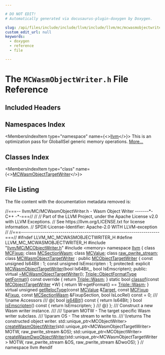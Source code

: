 ```yaml
---

# DO NOT EDIT!
# Automatically generated via docusaurus-plugin-doxygen by Doxygen.

slug: /api/files/include/include/llvm/include/llvm/mc/mcwasmobjectwriter-h
custom_edit_url: null
keywords:
  - doxygen
  - reference
  - file

---
```





# The `MCWasmObjectWriter.h` File Reference

<DoxygenPage pluginConfig={pluginConfig}>



## Included Headers

<IncludesList>
<IncludesListItem
  filePath="llvm/MC/MCObjectWriter.h"
  permalink="/docs/api/files/include/include/llvm/include/llvm/mc/mcobjectwriter-h"
  isLocal="true" />
<IncludesListItem
  filePath="memory"
  permalink=""
  isLocal="false" />
</IncludesList>

## Namespaces Index

<MembersIndex>

<MembersIndexItem
  type="namespace"
  name={<><a href="/docs/api/namespaces/llvm">llvm</a></>}>
This is an optimization pass for GlobalISel generic memory operations. <a href="/docs/api/namespaces/llvm/#details">More...</a>
</MembersIndexItem>

</MembersIndex>

## Classes Index

<MembersIndex>

<MembersIndexItem
  type="class"
  name={<><a href="/docs/api/classes/llvm/mcwasmobjecttargetwriter">MCWasmObjectTargetWriter</a></>}>
</MembersIndexItem>

</MembersIndex>


## File Listing

The file content with the documentation metadata removed is:

<ProgramListing>

<Link id="l00001" /><CodeLine lineNumber="1"><Highlight kind="comment">//===-- llvm/MC/MCWasmObjectWriter.h - Wasm Object Writer -------&#42;- C++ -&#42;-===//</Highlight><Highlight kind="normal"></Highlight></CodeLine>
<Link id="l00002" /><CodeLine lineNumber="2"><Highlight kind="normal"></Highlight><Highlight kind="comment">//</Highlight><Highlight kind="normal"></Highlight></CodeLine>
<Link id="l00003" /><CodeLine lineNumber="3"><Highlight kind="normal"></Highlight><Highlight kind="comment">// Part of the LLVM Project, under the Apache License v2.0 with LLVM Exceptions.</Highlight><Highlight kind="normal"></Highlight></CodeLine>
<Link id="l00004" /><CodeLine lineNumber="4"><Highlight kind="normal"></Highlight><Highlight kind="comment">// See https://llvm.org/LICENSE.txt for license information.</Highlight><Highlight kind="normal"></Highlight></CodeLine>
<Link id="l00005" /><CodeLine lineNumber="5"><Highlight kind="normal"></Highlight><Highlight kind="comment">// SPDX-License-Identifier: Apache-2.0 WITH LLVM-exception</Highlight><Highlight kind="normal"></Highlight></CodeLine>
<Link id="l00006" /><CodeLine lineNumber="6"><Highlight kind="normal"></Highlight><Highlight kind="comment">//</Highlight><Highlight kind="normal"></Highlight></CodeLine>
<Link id="l00007" /><CodeLine lineNumber="7"><Highlight kind="normal"></Highlight><Highlight kind="comment">//===----------------------------------------------------------------------===//</Highlight><Highlight kind="normal"></Highlight></CodeLine>
<Link id="l00008" /><CodeLine lineNumber="8"><Highlight kind="normal"></Highlight></CodeLine>
<Link id="l00009" /><CodeLine lineNumber="9"><Highlight kind="normal"></Highlight><Highlight kind="preprocessor">#ifndef LLVM&#95;MC&#95;MCWASMOBJECTWRITER&#95;H</Highlight><Highlight kind="normal"></Highlight></CodeLine>
<Link id="l00010" /><CodeLine lineNumber="10"><Highlight kind="normal"></Highlight><Highlight kind="preprocessor">#define LLVM&#95;MC&#95;MCWASMOBJECTWRITER&#95;H</Highlight><Highlight kind="normal"></Highlight></CodeLine>
<Link id="l00011" /><CodeLine lineNumber="11"><Highlight kind="normal"></Highlight></CodeLine>
<Link id="l00012" /><CodeLine lineNumber="12"><Highlight kind="normal"></Highlight><Highlight kind="preprocessor">#include &quot;<a href="/docs/api/files/include/include/llvm/include/llvm/mc/mcobjectwriter-h">llvm/MC/MCObjectWriter.h</a>&quot;</Highlight><Highlight kind="normal"></Highlight></CodeLine>
<Link id="l00013" /><CodeLine lineNumber="13"><Highlight kind="normal"></Highlight><Highlight kind="preprocessor">#include &lt;memory&gt;</Highlight><Highlight kind="normal"></Highlight></CodeLine>
<Link id="l00014" /><CodeLine lineNumber="14"><Highlight kind="normal"></Highlight></CodeLine>
<Link id="l00015" /><CodeLine lineNumber="15"><Highlight kind="normal"></Highlight><Highlight kind="keyword">namespace </Highlight><Highlight kind="normal"><a href="/docs/api/namespaces/llvm">llvm</a> &#123;</Highlight></CodeLine>
<Link id="l00016" /><CodeLine lineNumber="16"><Highlight kind="normal"></Highlight></CodeLine>
<Link id="l00017" /><CodeLine lineNumber="17"><Highlight kind="normal"></Highlight><Highlight kind="keyword">class </Highlight><Highlight kind="normal"><a href="/docs/api/classes/llvm/mcfixup">MCFixup</a>;</Highlight></CodeLine>
<Link id="l00018" /><CodeLine lineNumber="18"><Highlight kind="normal"></Highlight><Highlight kind="keyword">class </Highlight><Highlight kind="normal"><a href="/docs/api/classes/llvm/mcsectionwasm">MCSectionWasm</a>;</Highlight></CodeLine>
<Link id="l00019" /><CodeLine lineNumber="19"><Highlight kind="normal"></Highlight><Highlight kind="keyword">class </Highlight><Highlight kind="normal"><a href="/docs/api/classes/llvm/mcvalue">MCValue</a>;</Highlight></CodeLine>
<Link id="l00020" /><CodeLine lineNumber="20"><Highlight kind="normal"></Highlight><Highlight kind="keyword">class </Highlight><Highlight kind="normal"><a href="/docs/api/classes/llvm/raw-pwrite-stream">raw&#95;pwrite&#95;stream</a>;</Highlight></CodeLine>
<Link id="l00021" /><CodeLine lineNumber="21"><Highlight kind="normal"></Highlight></CodeLine>
<Link id="l00022" /><CodeLine lineNumber="22" lineLink="/docs/api/classes/llvm/mcwasmobjecttargetwriter"><Highlight kind="normal"></Highlight><Highlight kind="keyword">class </Highlight><Highlight kind="normal"><a href="/docs/api/classes/llvm/mcwasmobjecttargetwriter/#ac1f8f37b6ecbee31e9a71c1575d08321">MCWasmObjectTargetWriter</a> : </Highlight><Highlight kind="keyword">public</Highlight><Highlight kind="normal"> <a href="/docs/api/classes/llvm/mcobjecttargetwriter">MCObjectTargetWriter</a> &#123;</Highlight></CodeLine>
<Link id="l00023" /><CodeLine lineNumber="23"><Highlight kind="normal">  </Highlight><Highlight kind="keyword">const</Highlight><Highlight kind="normal"> </Highlight><Highlight kind="keywordtype">unsigned</Highlight><Highlight kind="normal"> Is64Bit : 1;</Highlight></CodeLine>
<Link id="l00024" /><CodeLine lineNumber="24"><Highlight kind="normal">  </Highlight><Highlight kind="keyword">const</Highlight><Highlight kind="normal"> </Highlight><Highlight kind="keywordtype">unsigned</Highlight><Highlight kind="normal"> IsEmscripten : 1;</Highlight></CodeLine>
<Link id="l00025" /><CodeLine lineNumber="25"><Highlight kind="normal"></Highlight></CodeLine>
<Link id="l00026" /><CodeLine lineNumber="26"><Highlight kind="normal"></Highlight><Highlight kind="keyword">protected</Highlight><Highlight kind="normal">:</Highlight></CodeLine>
<Link id="l00027" /><CodeLine lineNumber="27"><Highlight kind="normal">  </Highlight><Highlight kind="keyword">explicit</Highlight><Highlight kind="normal"> <a href="/docs/api/classes/llvm/mcwasmobjecttargetwriter/#ac1f8f37b6ecbee31e9a71c1575d08321">MCWasmObjectTargetWriter</a>(</Highlight><Highlight kind="keywordtype">bool</Highlight><Highlight kind="normal"> Is64Bit&#95;, </Highlight><Highlight kind="keywordtype">bool</Highlight><Highlight kind="normal"> IsEmscripten);</Highlight></CodeLine>
<Link id="l00028" /><CodeLine lineNumber="28"><Highlight kind="normal"></Highlight></CodeLine>
<Link id="l00029" /><CodeLine lineNumber="29"><Highlight kind="normal"></Highlight><Highlight kind="keyword">public</Highlight><Highlight kind="normal">:</Highlight></CodeLine>
<Link id="l00030" /><CodeLine lineNumber="30" lineLink="/docs/api/classes/llvm/mcwasmobjecttargetwriter/#ac237e2a1e4b9070726a2885e5446b418"><Highlight kind="normal">  </Highlight><Highlight kind="keyword">virtual</Highlight><Highlight kind="normal"> <a href="/docs/api/classes/llvm/mcwasmobjecttargetwriter/#ac237e2a1e4b9070726a2885e5446b418">~MCWasmObjectTargetWriter</a>();</Highlight></CodeLine>
<Link id="l00031" /><CodeLine lineNumber="31"><Highlight kind="normal"></Highlight></CodeLine>
<Link id="l00032" /><CodeLine lineNumber="32" lineLink="/docs/api/classes/llvm/mcwasmobjecttargetwriter/#a163a595a9bb64664f1170199ff46b478"><Highlight kind="normal">  <a href="/docs/api/classes/llvm/triple/#a83e907e55fa50e093caa96a0aff96201">Triple::ObjectFormatType</a> <a href="/docs/api/classes/llvm/mcwasmobjecttargetwriter/#a163a595a9bb64664f1170199ff46b478">getFormat</a>()</Highlight><Highlight kind="keyword"> const override </Highlight><Highlight kind="normal">&#123; </Highlight><Highlight kind="keywordflow">return</Highlight><Highlight kind="normal"> <a href="/docs/api/classes/llvm/triple/#a83e907e55fa50e093caa96a0aff96201a660d4029da29691e97daf8c8aabb1ffb">Triple::Wasm</a>; &#125;</Highlight></CodeLine>
<Link id="l00033" /><CodeLine lineNumber="33" lineLink="/docs/api/classes/llvm/mcwasmobjecttargetwriter/#a0e6ae37f94b8441f47adfc4dd98415ab"><Highlight kind="normal">  </Highlight><Highlight kind="keyword">static</Highlight><Highlight kind="normal"> </Highlight><Highlight kind="keywordtype">bool</Highlight><Highlight kind="normal"> <a href="/docs/api/classes/llvm/mcwasmobjecttargetwriter/#a0e6ae37f94b8441f47adfc4dd98415ab">classof</a>(</Highlight><Highlight kind="keyword">const</Highlight><Highlight kind="normal"> <a href="/docs/api/classes/llvm/mcobjecttargetwriter">MCObjectTargetWriter</a> &#42;W) &#123;</Highlight></CodeLine>
<Link id="l00034" /><CodeLine lineNumber="34"><Highlight kind="normal">    </Highlight><Highlight kind="keywordflow">return</Highlight><Highlight kind="normal"> W-&gt;getFormat() == <a href="/docs/api/classes/llvm/triple/#a83e907e55fa50e093caa96a0aff96201a660d4029da29691e97daf8c8aabb1ffb">Triple::Wasm</a>;</Highlight></CodeLine>
<Link id="l00035" /><CodeLine lineNumber="35"><Highlight kind="normal">  &#125;</Highlight></CodeLine>
<Link id="l00036" /><CodeLine lineNumber="36"><Highlight kind="normal"></Highlight></CodeLine>
<Link id="l00037" /><CodeLine lineNumber="37" lineLink="/docs/api/classes/llvm/mcwasmobjecttargetwriter/#af88f8382aca5cf0193e77269052e96bd"><Highlight kind="normal">  </Highlight><Highlight kind="keyword">virtual</Highlight><Highlight kind="normal"> </Highlight><Highlight kind="keywordtype">unsigned</Highlight><Highlight kind="normal"> <a href="/docs/api/classes/llvm/mcwasmobjecttargetwriter/#af88f8382aca5cf0193e77269052e96bd">getRelocType</a>(</Highlight><Highlight kind="keyword">const</Highlight><Highlight kind="normal"> <a href="/docs/api/classes/llvm/mcvalue">MCValue</a> &amp;<a href="/docs/api/classes/llvm/target">Target</a>, </Highlight><Highlight kind="keyword">const</Highlight><Highlight kind="normal"> <a href="/docs/api/classes/llvm/mcfixup">MCFixup</a> &amp;<a href="/docs/api/files/lib/lib/target/lib/target/powerpc/ppctlsdynamiccall-cpp/#a4a235aedca5bbfc39934045b6cbf9c70">Fixup</a>,</Highlight></CodeLine>
<Link id="l00038" /><CodeLine lineNumber="38"><Highlight kind="normal">                                </Highlight><Highlight kind="keyword">const</Highlight><Highlight kind="normal"> <a href="/docs/api/classes/llvm/mcsectionwasm">MCSectionWasm</a> &amp;FixupSection,</Highlight></CodeLine>
<Link id="l00039" /><CodeLine lineNumber="39"><Highlight kind="normal">                                </Highlight><Highlight kind="keywordtype">bool</Highlight><Highlight kind="normal"> IsLocRel) </Highlight><Highlight kind="keyword">const</Highlight><Highlight kind="normal"> = 0;</Highlight></CodeLine>
<Link id="l00040" /><CodeLine lineNumber="40"><Highlight kind="normal"></Highlight><Highlight kind="comment"></Highlight></CodeLine>
<Link id="l00041" /><CodeLine lineNumber="41"><Highlight kind="comment">  /// \\name Accessors</Highlight></CodeLine>
<Link id="l00042" /><CodeLine lineNumber="42"><Highlight kind="comment">  /// @&#123;</Highlight><Highlight kind="normal"></Highlight></CodeLine>
<Link id="l00043" /><CodeLine lineNumber="43" lineLink="/docs/api/classes/llvm/mcwasmobjecttargetwriter/#a20884c3e95059624d66bfdd2542fb937"><Highlight kind="normal">  </Highlight><Highlight kind="keywordtype">bool</Highlight><Highlight kind="normal"> <a href="/docs/api/classes/llvm/mcwasmobjecttargetwriter/#a20884c3e95059624d66bfdd2542fb937">is64Bit</a>()</Highlight><Highlight kind="keyword"> const </Highlight><Highlight kind="normal">&#123; </Highlight><Highlight kind="keywordflow">return</Highlight><Highlight kind="normal"> Is64Bit; &#125;</Highlight></CodeLine>
<Link id="l00044" /><CodeLine lineNumber="44" lineLink="/docs/api/classes/llvm/mcwasmobjecttargetwriter/#ae32ed287bfce73691101bdef8e76abd5"><Highlight kind="normal">  </Highlight><Highlight kind="keywordtype">bool</Highlight><Highlight kind="normal"> <a href="/docs/api/classes/llvm/mcwasmobjecttargetwriter/#ae32ed287bfce73691101bdef8e76abd5">isEmscripten</a>()</Highlight><Highlight kind="keyword"> const </Highlight><Highlight kind="normal">&#123; </Highlight><Highlight kind="keywordflow">return</Highlight><Highlight kind="normal"> IsEmscripten; &#125;</Highlight><Highlight kind="comment"></Highlight></CodeLine>
<Link id="l00045" /><CodeLine lineNumber="45"><Highlight kind="comment">  /// @&#125;</Highlight><Highlight kind="normal"></Highlight></CodeLine>
<Link id="l00046" /><CodeLine lineNumber="46"><Highlight kind="normal">&#125;;</Highlight></CodeLine>
<Link id="l00047" /><CodeLine lineNumber="47"><Highlight kind="normal"></Highlight><Highlight kind="comment"></Highlight></CodeLine>
<Link id="l00048" /><CodeLine lineNumber="48"><Highlight kind="comment">/// Construct a new Wasm writer instance.</Highlight></CodeLine>
<Link id="l00049" /><CodeLine lineNumber="49"><Highlight kind="comment">///</Highlight></CodeLine>
<Link id="l00050" /><CodeLine lineNumber="50"><Highlight kind="comment">/// \\param MOTW - The target specific Wasm writer subclass.</Highlight></CodeLine>
<Link id="l00051" /><CodeLine lineNumber="51"><Highlight kind="comment">/// \\param OS - The stream to write to.</Highlight></CodeLine>
<Link id="l00052" /><CodeLine lineNumber="52"><Highlight kind="comment">/// \\returns The constructed object writer.</Highlight><Highlight kind="normal"></Highlight></CodeLine>
<Link id="l00053" /><CodeLine lineNumber="53"><Highlight kind="normal">std::unique&#95;ptr&lt;MCObjectWriter&gt;</Highlight></CodeLine>
<Link id="l00054" /><CodeLine lineNumber="54"><Highlight kind="normal"><a href="/docs/api/namespaces/llvm/#a5e0a65f90a3e33914d2a48dab717cd48">createWasmObjectWriter</a>(std::unique&#95;ptr&lt;MCWasmObjectTargetWriter&gt; MOTW,</Highlight></CodeLine>
<Link id="l00055" /><CodeLine lineNumber="55"><Highlight kind="normal">                       raw&#95;pwrite&#95;stream &amp;OS);</Highlight></CodeLine>
<Link id="l00056" /><CodeLine lineNumber="56"><Highlight kind="normal"></Highlight></CodeLine>
<Link id="l00057" /><CodeLine lineNumber="57"><Highlight kind="normal">std::unique&#95;ptr&lt;MCObjectWriter&gt;</Highlight></CodeLine>
<Link id="l00058" /><CodeLine lineNumber="58"><Highlight kind="normal"><a href="/docs/api/namespaces/llvm/#afb2e2e7c9337b7a98c6db6cb1b0f22b0">createWasmDwoObjectWriter</a>(std::unique&#95;ptr&lt;MCWasmObjectTargetWriter&gt; MOTW,</Highlight></CodeLine>
<Link id="l00059" /><CodeLine lineNumber="59"><Highlight kind="normal">                          raw&#95;pwrite&#95;stream &amp;OS, raw&#95;pwrite&#95;stream &amp;DwoOS);</Highlight></CodeLine>
<Link id="l00060" /><CodeLine lineNumber="60"><Highlight kind="normal"></Highlight></CodeLine>
<Link id="l00061" /><CodeLine lineNumber="61"><Highlight kind="normal">&#125; </Highlight><Highlight kind="comment">// namespace llvm</Highlight><Highlight kind="normal"></Highlight></CodeLine>
<Link id="l00062" /><CodeLine lineNumber="62"><Highlight kind="normal"></Highlight></CodeLine>
<Link id="l00063" /><CodeLine lineNumber="63"><Highlight kind="normal"></Highlight><Highlight kind="preprocessor">#endif</Highlight></CodeLine>

</ProgramListing>

</DoxygenPage>
